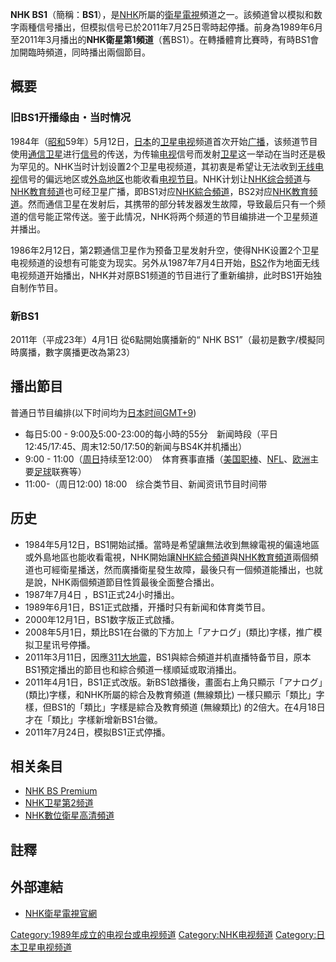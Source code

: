 {{noteTA
|G1=IT
|1=zh-tw:高畫質;zh-hk:高清;zh-cn:高清;
|2=zh-tw:數位;zh-hk:數字;zh-cn:数字;
|3=zh-tw:類比;zh-hk:類比;zh-cn:模拟;
|4=zh-tw:訊號;zh-hk:訊號;zh-cn:信号;
}}

{{Pathnav|NHK}}
{{頻道資訊
| 頻道名稱 = NHK BS1
| 頻道圖片檔案 = NHKBS1ロゴ2020-.png
| 頻道圖片尺寸 = 200px
| 擁有者 = [[日本放送協會|日本放送協會]]
| 總部所在 ={{JPN}}[[東京都|東京都]][[澀谷區|澀谷區]][[NHK放送中心|NHK放送中心]]
| 開播日期 = 1989年6月1日
| 衛星電視供應商01 = BS数字卫星
| 衛星電視頻道數01 = 101频道（102频道为备份）
| 頻道官方網站 = https://www6.nhk.or.jp/nhkpr/tag/index.html?i=06644
}}
'''NHK BS1'''（簡稱：'''BS1'''），是[[日本放送協會|NHK]]所屬的[[衛星電視|衛星電視]]頻道之一。該頻道曾以模拟和数字兩種信号播出，但模拟信号已於2011年7月25日零時起停播。前身為1989年6月至2011年3月播出的'''NHK衛星第1頻道'''（舊BS1）。在轉播體育比賽時，有時BS1會加開臨時頻道，同時播出兩個節目。

== 概要 ==
=== 旧BS1开播缘由・当时情况 ===

1984年（[[昭和|昭和]]59年）5月12日，[[日本|日本]]的[[卫星电视|卫星电视]]频道首次开始[[广播|广播]]，该频道节目使用[[通信卫星|通信卫星]]进行[[信号|信号]]的传送，为传输[[电视|电视]]信号而发射[[卫星|卫星]]这一举动在当时还是极为罕见的。NHK当时计划设置2个卫星电视频道，其初衷是希望让无法收到[[无线电视|无线电视]]信号的偏远地区或[[外岛地区|外岛地区]]也能收看[[电视节目|电视节目]]。NHK计划让[[NHK综合频道|NHK综合频道]]与[[NHK教育频道|NHK教育频道]]也可经卫星广播，即BS1对应[[NHK綜合頻道|NHK綜合頻道]]，BS2对应[[NHK教育频道|NHK教育频道]]。然而通信卫星在发射后，其携带的部分转发器发生故障，导致最后只有一个频道的信号能正常传送。鉴于此情况，NHK将两个频道的节目编排进一个卫星频道并播出。

1986年2月12日，第2颗通信卫星作为预备卫星发射升空，使得NHK设置2个卫星电视频道的设想有可能变为现实。另外从1987年7月4日开始，[[BS2|BS2]]作为地面无线电视频道开始播出，NHK并对原BS1频道的节目进行了重新编排，此时BS1开始独自制作节目。

=== 新BS1 ===
2011年（平成23年）4月1日 從6點開始廣播新的“ NHK BS1”（最初是數字/模擬同時廣播，數字廣播更改為第23）

== 播出節目 ==

普通日节目编排(以下时间均为[[日本时间|日本时间]][[GMT+9|GMT+9]])

*每日5:00 - 9:00及5:00-23:00的每小時的55分　新闻時段（平日12:45/17:45、周末12:50/17:50的新闻与BS4K并机播出）
*9:00 - 11:00（[[周日|周日]]持续至12:00）　体育赛事直播（[[美国职棒|美国职棒]]、[[NFL|NFL]]、[[欧洲|欧洲]]主要[[足球|足球]]联赛等）
*11:00-（周日12:00) 18:00　综合类节目、新闻资讯节目时间带

== 历史 ==

*1984年5月12日，BS1開始試播。當時是希望讓無法收到無線電視的偏遠地區或外島地區也能收看電視，NHK開始讓[[NHK綜合頻道|NHK綜合頻道]]與[[NHK教育頻道|NHK教育頻道]]兩個頻道也可經衛星播送，然而廣播衛星發生故障，最後只有一個頻道能播出，也就是說，NHK兩個頻道節目性質最後全面整合播出。
*1987年7月4日 ，BS1正式24小时播出。
*1989年6月1日，BS1正式啟播，开播时只有新闻和体育类节目。
*2000年12月1日，BS1数字版正式啟播。
*2008年5月1日，類比BS1在台徽的下方加上「アナログ」(類比)字樣，推广模拟卫星讯号停播。
*2011年3月11日，因應[[東北地方太平洋沖地震|311大地震]]，BS1與綜合頻道并机直播特备节目，原本BS1預定播出的節目也和綜合頻道一樣順延或取消播出。
*2011年4月1日，BS1正式改版。新BS1啟播後，畫面右上角只顯示「アナログ」(類比)字樣，和NHK所屬的綜合及教育頻道 (無線類比) 一樣只顯示「類比」字樣，但BS1的「類比」字樣是綜合及教育頻道 (無線類比) 的2倍大。在4月18日才在「類比」字樣新增新BS1台徽。
*2011年7月24日，模拟BS1正式停播。

== 相关条目 ==
*[[NHK_BS_Premium|NHK BS Premium]]
*[[NHK卫星第2频道|NHK卫星第2频道]]
*[[NHK數位衛星高清頻道|NHK數位衛星高清頻道]]

== 註釋 ==
==外部連結==
*[https://web.archive.org/web/20111029055819/http://www.nhk.or.jp/bs/ NHK衛星電視官網]
{{NHK}}
{{BS數位放送}}

[[Category:1989年成立的电视台或电视频道|Category:1989年成立的电视台或电视频道]]
[[Category:NHK电视频道|Category:NHK电视频道]]
[[Category:日本卫星电视频道|Category:日本卫星电视频道]]